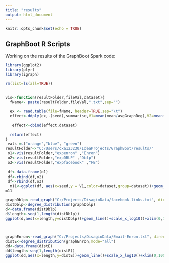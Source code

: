 ```yaml
---
title: "results"
output: html_document
---
```


```r
knitr::opts_chunk$set(echo = TRUE)
```

## GraphBoot R Scripts

Working on the results of the GraphBoot Spark code:

```r
library(ggplot2)
library(plyr)
library(igraph)

rm(list=ls(all=TRUE))


vis<-function(resultFolder,fileVal,dataset){
  fName<- paste(resultFolder,fileVal,".txt",sep="")
  
  ex <- read.table(file=fName, header=TRUE,sep="\t")
  effect<-ddply(ex,.(seed),summarise,V1=mean(mean/avgGraphDeg),V2=mean(varianceOfBootStrapDegrees))
  
   effect<-cbind(effect,dataset)
  
  return(effect)
}
 vals =c("orange","blue", "green")
resultFolder<-"C:/Users/cxa123230/IdeaProjects/GraphBoot/results/"
 o1<-vis(resultFolder,"expenron" ,"Enron")
 o2<-vis(resultFolder,"expDBLP" ,"Dblp")
 o3<-vis(resultFolder,"expfacebook" ,"FB")
  
 df<-data.frame(o1)
 df<-rbind(df,o2)
 df<-rbind(df,o3)
  m11<-ggplot(df, aes(x=seed,y = V1,color=dataset,group=dataset))+geom_line(size=2)+scale_y_continuous(name=expression(paste(bar(x)," / ",mu)))+scale_color_manual(values=vals) 
m11

```



```r


graphDblp<-read_graph("C:/Projects/DisagioData/facebook-links.txt", directed = FALSE,format ="edgelist")
distDblp<-degree_distribution(graphDblp)
d<-data.frame(distDblp)
d$length<-seq(1,length(distDblp))
ggplot(d,aes(x=length,y=distDblp))+geom_line()+scale_x_log10()+xlim(0,100)

 
 
graphEnron<-read_graph("C:/Projects/DisagioData/Email-Enron.txt", directed = FALSE,format ="edgelist")
distE<-degree_distribution(graphEnron,mode="all")
dd<-data.frame(distE)
dd$length<-seq(1,length(distE))
ggplot(dd,aes(x=length,y=distE))+geom_line()+scale_x_log10()+xlim(0,100)

```




